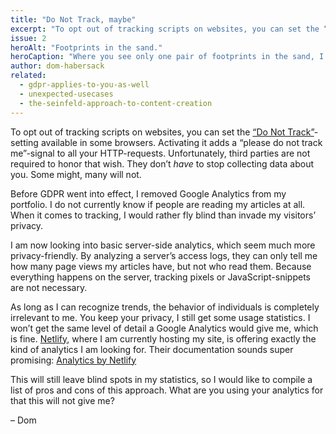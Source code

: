 ```yaml
---
title: "Do Not Track, maybe"
excerpt: "To opt out of tracking scripts on websites, you can set the “Do Not Track”-setting in your browser. Unfortunately, websites are not required to honor it."
issue: 2
heroAlt: "Footprints in the sand."
heroCaption: "Where you see only one pair of footprints in the sand, I jumped like a kangaroo."
author: dom-habersack
related:
  - gdpr-applies-to-you-as-well
  - unexpected-usecases
  - the-seinfeld-approach-to-content-creation
---
```

To opt out of tracking scripts on websites, you can set the [“Do Not Track”](https://www.eff.org/issues/do-not-track)-setting available in some browsers. Activating it adds a “please do not track me”-signal to all your HTTP-requests. Unfortunately, third parties are not required to honor that wish. They don’t _have_ to stop collecting data about you. Some might, many will not.

Before GDPR went into effect, I removed Google Analytics from my portfolio. I do not currently know if people are reading my articles at all. When it comes to tracking, I would rather fly blind than invade my visitors’ privacy.

I am now looking into basic server-side analytics, which seem much more privacy-friendly. By analyzing a server’s access logs, they can only tell me how many page views my articles have, but not who read them. Because everything happens on the server, tracking pixels or JavaScript-snippets are not necessary.

As long as I can recognize trends, the behavior of individuals is completely irrelevant to me. You keep your privacy, I still get some usage statistics. I won’t get the same level of detail a Google Analytics would give me, which is fine. [Netlify](https://www.netlify.com), where I am currently hosting my site, is offering exactly the kind of analytics I am looking for. Their documentation sounds super promising: [Analytics by Netlify](https://www.netlify.com/docs/analytics/)

This will still leave blind spots in my statistics, so I would like to compile a list of pros and cons of this approach. What are you using your analytics for that this will not give me?

– Dom
